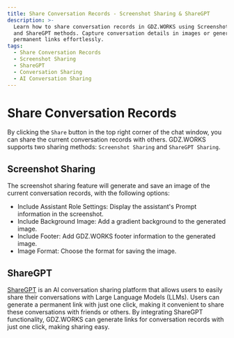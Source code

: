 ```yaml
---
title: Share Conversation Records - Screenshot Sharing & ShareGPT
description: >-
  Learn how to share conversation records in GDZ.WORKS using Screenshot Sharing
  and ShareGPT methods. Capture conversation details in images or generate
  permanent links effortlessly.
tags:
  - Share Conversation Records
  - Screenshot Sharing
  - ShareGPT
  - Conversation Sharing
  - AI Conversation Sharing
---
```


# Share Conversation Records

By clicking the `Share` button in the top right corner of the chat window, you can share the current conversation records with others. GDZ.WORKS supports two sharing methods: `Screenshot Sharing` and `ShareGPT Sharing`.

## Screenshot Sharing

The screenshot sharing feature will generate and save an image of the current conversation records, with the following options:

- Include Assistant Role Settings: Display the assistant's Prompt information in the screenshot.
- Include Background Image: Add a gradient background to the generated image.
- Include Footer: Add GDZ.WORKS footer information to the generated image.
- Image Format: Choose the format for saving the image.

## ShareGPT

[ShareGPT](https://sharegpt.com/) is an AI conversation sharing platform that allows users to easily share their conversations with Large Language Models (LLMs). Users can generate a permanent link with just one click, making it convenient to share these conversations with friends or others. By integrating ShareGPT functionality, GDZ.WORKS can generate links for conversation records with just one click, making sharing easy.
